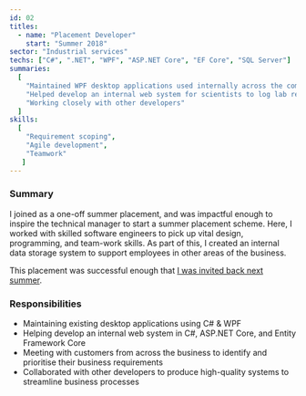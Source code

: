 ```yaml
---
id: 02
titles:
  - name: "Placement Developer"
    start: "Summer 2018"
sector: "Industrial services"
techs: ["C#", ".NET", "WPF", "ASP.NET Core", "EF Core", "SQL Server"]
summaries:
  [
    "Maintained WPF desktop applications used internally across the company",
    "Helped develop an internal web system for scientists to log lab results",
    "Working closely with other developers"
  ]
skills: 
  [
    "Requirement scoping",
    "Agile development",
    "Teamwork"
   ]
---
```


### Summary

I joined as a one-off summer placement, and was impactful enough to inspire the technical manager to start a summer placement scheme.
Here, I worked with skilled software engineers to pick up vital design, programming, and team-work skills.
As part of this, I created an internal data storage system to support employees in other areas of the business.

This placement was successful enough that [I was invited back next summer](./summer-2019).

### Responsibilities

- Maintaining existing desktop applications using C# & WPF
- Helping develop an internal web system in C#, ASP.NET Core, and Entity Framework Core
- Meeting with customers from across the business to identify and prioritise their business requirements
- Collaborated with other developers to produce high-quality systems to streamline business processes
